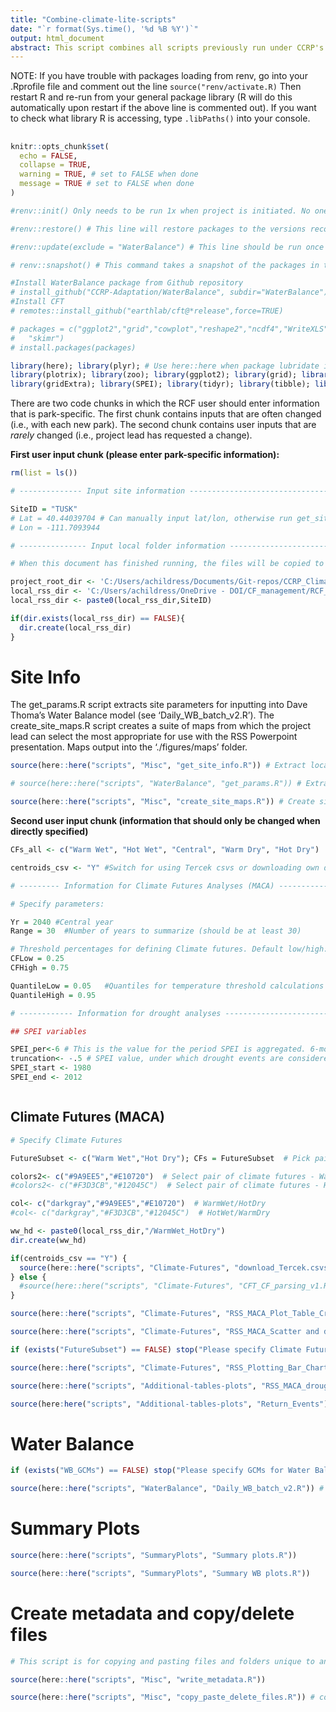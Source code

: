 ```yaml
---
title: "Combine-climate-lite-scripts"
date: "`r format(Sys.time(), '%d %B %Y')`"
output: html_document
abstract: This script combines all scripts previously run under CCRP's Climate Lite protocol for Resource Stewardship Strategies (RSS). 
---
```


NOTE: If you have trouble with packages loading from renv, go into your .Rprofile file and comment out the line ```source("renv/activate.R)```
Then restart R and re-run from your general package library (R will do this automatically upon restart if the above line is commented out). If you want to check what library R is accessing, type ```.libPaths()``` into your console. 

##

```r

knitr::opts_chunk$set(
  echo = FALSE, 
  collapse = TRUE,
  warning = TRUE, # set to FALSE when done
  message = TRUE # set to FALSE when done
)

#renv::init() Only needs to be run 1x when project is initiated. No one should ever have to run this line again. 

#renv::restore() # This line will restore packages to the versions recorded in the lockfile. Collaborators can use this command to keep their packages current. This line should be run once a week.  

#renv::update(exclude = "WaterBalance") # This line should be run once a week by whoever is regularly using this script. The first time running this line, you might need to follow directions to create a Personal Access Token with GitHub. Simply follow directions printed in the console. If you run into trouble, contact Annie Kellner Dillon at anne_dillon@nps.gov 

# renv::snapshot() # This command takes a snapshot of the packages in their current state and records it in the lockfile. Renv will perform this task periodically. If a manual snapshot is desired, use this command to manually update the lockfile.

#Install WaterBalance package from Github repository
# install_github("CCRP-Adaptation/WaterBalance", subdir="WaterBalance")
#Install CFT
# remotes::install_github("earthlab/cft@*release",force=TRUE)

# packages = c("ggplot2","grid","cowplot","reshape2","ncdf4","WriteXLS","data.table","RColorBrewer","ggrepel","lubridate","dplyr","forcats","openxlsx","sf","raster","rgdal","R.utils","tmap","tmaptools","gridExtra","SPEI","tidyr","tibble","sp",
#   "skimr")
# install.packages(packages)

library(here); library(plyr); # Use here::here when package lubridate is used
library(plotrix); library(zoo); library(ggplot2); library(grid); library(cowplot); library(reshape2); library(raster); library(ncdf4); library(reshape2); library(WriteXLS); library(data.table); library(RColorBrewer); library(ggrepel); library(lubridate); library(dplyr); library(forcats); library(openxlsx); library("WaterBalance"); library(sf); library(raster); library(rgdal); library(R.utils); library(tmap); library(tmaptools); library(ggmap); library(ggspatial);
library(gridExtra); library(SPEI); library(tidyr); library(tibble); library(sp); library(skimr); library(cft); library(stringr)


```


There are two code chunks in which the RCF user should enter information that is park-specific. The first chunk contains inputs that are often changed (i.e., with each new park). The second chunk contains user inputs that are *rarely* changed (i.e., project lead has requested a change).

**First user input chunk (please enter park-specific information):**

```r

rm(list = ls())

# -------------- Input site information -------------------------------------- #

SiteID = "TUSK" 
# Lat = 40.44039704 # Can manually input lat/lon, otherwise run get_site_info.R
# Lon = -111.7093944

# --------------- Input local folder information ----------------------------- #

# When this document has finished running, the files will be copied to a local directory and all newly created files (e.g., figures) will be deleted from the repo

project_root_dir <- 'C:/Users/achildress/Documents/Git-repos/CCRP_Climate_Futures_v1.0' # local directory where your repo is stored
local_rss_dir <- 'C:/Users/achildress/OneDrive - DOI/CF_management/RCF_cloud-run_rebuild/Testing/' # local directory where you want this repo copied. Should be something like 'C:/Users/adillon/Documents/RSS/'. Next lines create folder for park
local_rss_dir <- paste0(local_rss_dir,SiteID)

if(dir.exists(local_rss_dir) == FALSE){
  dir.create(local_rss_dir)
}

```

# Site Info
The get_params.R script extracts site parameters for inputting into Dave Thoma's Water Balance model (see 'Daily_WB_batch_v2.R'). The create_site_maps.R script creates a suite of maps from which the project lead can select the most appropriate for use with the RSS Powerpoint presentation. Maps output into the './figures/maps' folder. 
```r

source(here::here("scripts", "Misc", "get_site_info.R")) # Extract local inputs; seconds to run

# source(here::here("scripts", "WaterBalance", "get_params.R")) # Extract WB site parameters; 

source(here::here("scripts", "Misc", "create_site_maps.R")) # Create site maps
```

**Second user input chunk (information that should only be changed when directly specified)**

```r

CFs_all <- c("Warm Wet", "Hot Wet", "Central", "Warm Dry", "Hot Dry")

centroids_csv <- "Y" #Switch for using Tercek csvs or downloading own data

# --------- Information for Climate Futures Analyses (MACA) ------------------ #

# Specify parameters:

Yr = 2040 #Central year
Range = 30  #Number of years to summarize (should be at least 30)

# Threshold percentages for defining Climate futures. Default low/high:  0.25, 0.75
CFLow = 0.25     
CFHigh = 0.75

QuantileLow = 0.05   #Quantiles for temperature threshold calculations
QuantileHigh = 0.95

# ------------ Information for drought analyses ------------------------ #

## SPEI variables

SPEI_per<-6 # This is the value for the period SPEI is aggregated. 6-months is standard but could change if want. 
truncation<- -.5 # SPEI value, under which drought events are considered
SPEI_start <- 1980
SPEI_end <- 2012



```


## Climate Futures (MACA)

```r
# Specify Climate Futures

FutureSubset <- c("Warm Wet","Hot Dry"); CFs = FutureSubset  # Pick pair of climate futures.

colors2<- c("#9A9EE5","#E10720")  # Select pair of climate futures - WarmWet/HotDry
#colors2<- c("#F3D3CB","#12045C")  # Select pair of climate futures - HotWet/WarmDry

col<- c("darkgray","#9A9EE5","#E10720")  # WarmWet/HotDry
#col<- c("darkgray","#F3D3CB","#12045C")  # HotWet/WarmDry

ww_hd <- paste0(local_rss_dir,"/WarmWet_HotDry")
dir.create(ww_hd)

```

```r

if(centroids_csv == "Y") {
  source(here::here("scripts", "Climate-Futures", "download_Tercek.csvs.R"), local = knitr::knit_global())
} else {
  #source(here::here("scripts", "Climate-Futures", "CFT_CF_parsing_v1.R")) # Parse MACA data. Output = "_init_parsed.RData". # 9-8-21: CFT parsing script is not working due to an issue with the package or MACA servers. ACR to talk to CU Boulder about the issue. For now, add _init_parsed.RData file manually to parsed-data folder. 
}

source(here::here("scripts", "Climate-Futures", "RSS_MACA_Plot_Table_Creation.R"), local = knitr::knit_global()) # Requires "PARK_init_parsed.RData"; Output = "PARK_lat_long_Final_Environment.RData". 

source(here::here("scripts", "Climate-Futures", "RSS_MACA_Scatter and diagnostic.R"), local = knitr::knit_global()) # Creates scatter and diagnostic plots. Outputs to Figs MACA folder. 
```

```r

if (exists("FutureSubset") == FALSE) stop("Please specify Climate Futures") # At the top of the script, please enter a combination of futures, e.g. Warm Wet/Hot Dry

source(here::here("scripts", "Climate-Futures", "RSS_Plotting_Bar_Charts.R")) # Requires "PARK_lat_long_Final_Environment.RData". Outputs plots and Excel Workbook 

source(here::here("scripts", "Additional-tables-plots", "RSS_MACA_drought_char.R"))

source(here:here("scripts", "Additional-tables-plots", "Return_Events"))

```

# Water Balance

```r

if (exists("WB_GCMs") == FALSE) stop("Please specify GCMs for Water Balance")

source(here::here("scripts", "WaterBalance", "Daily_WB_batch_v2.R")) # Run the Water Balance Model

```


# Summary Plots

```r

source(here::here("scripts", "SummaryPlots", "Summary plots.R"))

source(here::here("scripts", "SummaryPlots", "Summary WB plots.R")) 
```


# Create metadata and copy/delete files

```r

# This script is for copying and pasting files and folders unique to an RSS to a local folder, for the purposes of using, sharing, or archiving products. Files are then deleted from the Climate_Futures repo so that files are not inadvertently overwritten or confused with products from a different site.

source(here::here("scripts", "Misc", "write_metadata.R"))

source(here::here("scripts", "Misc", "copy_paste_delete_files.R")) # copies files and folders to specified local folder


```




